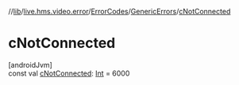 //[lib](../../../../index)/[live.hms.video.error](../../index)/[ErrorCodes](../index)/[GenericErrors](index)/[cNotConnected](c-not-connected)

# cNotConnected

[androidJvm]\
const val [cNotConnected](c-not-connected): [Int](https://kotlinlang.org/api/latest/jvm/stdlib/kotlin/-int/index.html) = 6000
